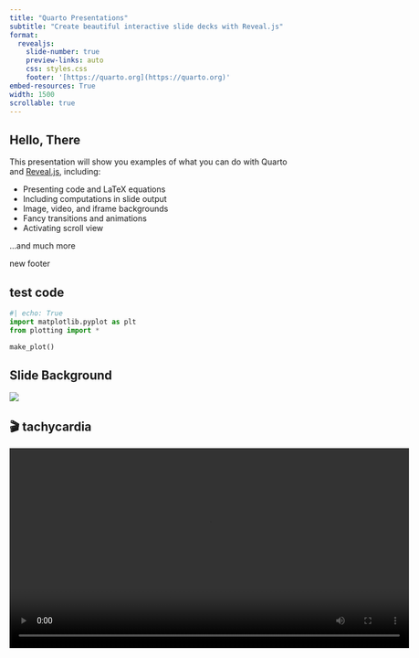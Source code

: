 ```yaml
---
title: "Quarto Presentations"
subtitle: "Create beautiful interactive slide decks with Reveal.js"
format:
  revealjs: 
    slide-number: true
    preview-links: auto
    css: styles.css
    footer: '[https://quarto.org](https://quarto.org)'
embed-resources: True
width: 1500
scrollable: true
---
```


## Hello, There

This presentation will show you examples of what you can do with Quarto and [Reveal.js](https://revealjs.com), including:

::: incremental
-   Presenting code and LaTeX equations
-   Including computations in slide output
-   Image, video, and iframe backgrounds
-   Fancy transitions and animations
-   Activating scroll view
:::

...and much more

::: footer
new footer
:::

## test code

```python
#| echo: True
import matplotlib.pyplot as plt
from plotting import * 

make_plot()
```

## Slide Background {background="#1244aa"}

![](images/test.jpg){.absolute .fragment bottom="110" rigth="12" left="23" fragment-index=0}


## 🎬 tachycardia

<video controls width="700">
  <source src="videos/spiral.mp4" type="video/mp4">
  Your browser does not support the video tag.
</video>

